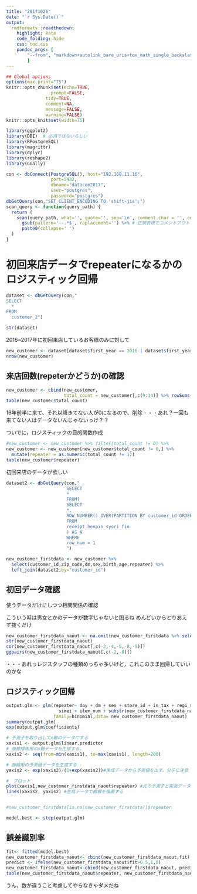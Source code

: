 ```yaml
---
title: "20171026"
date: "`r Sys.Date()`"
output:
  rmdformats::readthedown:
    highlight: kate
    code_folding: hide
    css: toc.css
    pandoc_args: [
        "--from", "markdown+autolink_bare_uris+tex_math_single_backslash-implicit_figures"
        ]
---
```

      


```r

## Global options
options(max.print="75")
knitr::opts_chunk$set(echo=TRUE,
	             prompt=FALSE,
               tidy=TRUE,
               comment=NA,
               message=FALSE,
               warning=FALSE)
knitr::opts_knit$set(width=75)
```


```r
library(ggplot2)
library(DBI)  # 必須ではないらしい
library(RPostgreSQL)
library(magrittr)
library(dplyr)
library(reshape2)
library(GGally)

con <- dbConnect(PostgreSQL(), host="192.168.11.16", 
                 port=5432, 
                 dbname="datacom2017", 
                 user="postgres", 
                 password="postgres")
dbGetQuery(con,"SET CLIENT_ENCODING TO 'shift-jis';")
scan_query <- function(query_path) {
  return (
    scan(query_path, what='', quote='', sep='\n', comment.char = '', encoding='UTF-8') %>% 
      gsub(pattern='--.*$', replacement='') %>% # 正規表現でコメントアウトを消す
      paste0(collapse=' ')
  )
}
```

# 初回来店データでrepeaterになるかのロジスティック回帰

```r
dataset <- dbGetQuery(con,"
SELECT
  *
FROM
  customer_2")

str(dataset)
```

2016~2017年に初回来店しているお客様のみに対して

```r
new_customer <- dataset[dataset$first_year == 2016 | dataset$first_year == 2017,]
nrow(new_customer)
```

## 来店回数(repeterかどうか)の確認

```r
new_customer <- cbind(new_customer,
                      total_count = new_customer[,c(9:14)] %>% rowSums())
table(new_customer$total_count)
```
16年前半に来て、それ以降きてない人が0になるので、削除・・・あれ？一回も来てない人はデータないんじゃないっけ？？

ついでに，ロジスティックの目的関数作成
```r
#new_customer <- new_customer %>% filter(total_count != 0) %>%
new_customer <- new_customer[new_customer$total_count != 0,] %>%
  mutate(repeater = as.numeric(total_count != 1))
table(new_customer$repeater)
```


初回来店のデータが欲しい
```r
dataset2 <- dbGetQuery(con,"
                       SELECT
                       *
                       FROM(
                       SELECT
                       *,
                       ROW_NUMBER() OVER(PARTITION BY customer_id ORDER BY dt) AS row_num
                       FROM
                       receipt_henpin_syori_fin
                       ) AS A
                       WHERE
                       row_num = 1
                       ")
```

```r
new_customer_firstdata <- new_customer %>%
  select(customer_id,zip_code,dm,sex,birth_age,repeater) %>%
  left_join(dataset2,by="customer_id") 
```


## 初回データ確認
使うデータだけにしつつ相関関係の確認

こういう時は男女とかのデータが数字じゃないと困るね
めんどいからとりあえず抜くだけ
```r
new_customer_firstdata_naout <- na.omit(new_customer_firstdata %>% select(repeater,t,day,dm,sex,store_id,in_tax,regi_staff,simei,item_num))
str(new_customer_firstdata_naout)
cor(new_customer_firstdata_naout[,c(-2,-4,-5,-8,-9)])
ggpairs(new_customer_firstdata_naout[,c(-2,-8)])
```

・・・あれっレジスタッフの種類めっちゃ多いけど，これこのまま回帰していいのかな

## ロジスティック回帰


```r
output.glm <- glm(repeater~ day + dm + sex + store_id + in_tax + regi_staff %>% as.character() +
                    simei + item_num + substr(new_customer_firstdata_naout$t,1,2) ,
                  family=binomial,data= new_customer_firstdata_naout)
summary(output.glm)
exp(output.glm$coefficients)
```




```r
# 予測子を取り出してx軸のデータにする
xaxis1 <- output.glm$linear.predictor 
# 曲線描画用のx軸データを生成する。
xaxis2 <- seq(from=min(xaxis1), to=max(xaxis1), length=200)

# 曲線用の予測値データを生成する
yaxis2 <- exp(xaxis2)/(1+exp(xaxis2))#生成データから予測値を出す。分子に注意

#　プロット
plot(xaxis1,new_customer_firstdata_naout$repeater) #元の予測子と実測データをプロット
lines(xaxis2, yaxis2) #生成データで曲線を描画する


#new_customer_firstdata[is.na(new_customer_firstdata)]$repeater
```


```r
model.best <- step(output.glm)
```

## 誤差識別率

```r
fit<- fitted(model.best)
new_customer_firstdata_naout<- cbind(new_customer_firstdata_naout,fit)
predict <- ifelse(new_customer_firstdata_naout$fit>0.5,1,0)
new_customer_firstdata_naout<-cbind(new_customer_firstdata_naout, predict)
table(new_customer_firstdata_naout$repeater, new_customer_firstdata_naout$predict)
```


うん，数が違うこと考慮してやらなきゃダメだね